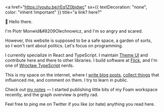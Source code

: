 <a
  href="https://youtu.be/rEq1Z0bjdwc"
  sx={{ textDecoration: "none", color: "inherit !important" }}
  title="a link? here?"
>
  👋 Hello there.
</a>

I'm&nbsp;Piotr&nbsp;Monwid&#8209Olechnowicz, and I'm so angry and scared.

However, this website is supposed to be a safe space, a garden of sorts,
so&nbsp;I&nbsp;won't rant about politics. Let's focus on programming.

I currently specialize in React and TypeScript. I maintain
[Theme UI](https://github.com/hasparus/theme-ui) and contribute here and
there to other libraries. I build software at
[Flick](https://www.flick.tech/), and&nbsp;I'm one of [Wrocław
TypeScript][wroc-ts] nerds.

[wroc-ts]: https://typescript.community/

This is my space on the internet, where I&nbsp;[write blog posts],
[collect&nbsp;things] that influenced me, and comment on them.
I&nbsp;try&nbsp;to&nbsp;learn in public.

Check out [my notes](/notes) — I started publishing little bits of my Foam
workspace recently, and the graph overview is pretty rad.

[write blog posts]: /writing
[collect&nbsp;things]: /reading

Feel free to ping me on Twitter if you like (or hate) anything you read
here.
